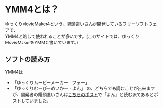# YMM4とは？
ゆっくりMovieMaker4という、饅頭遣いさんが開発しているフリーソフトウェアで、  
YMM4と略して使われることが多いです。(このサイトでは、ゆっくりMovieMakerをYMMと書いています。)

## ソフトの読み方
YMM4は
- 「ゆっくりムービーメーカー・フォー」
- 「ゆっくりむーびーめいかー・よん」
の、どちらでも読むことが出来ますが、開発者の饅頭遣いさんは[こちらのポスト](https://x.com/manju_summoner/status/1718234862019330222)で「よん」と読む派であるとポストしていました。
